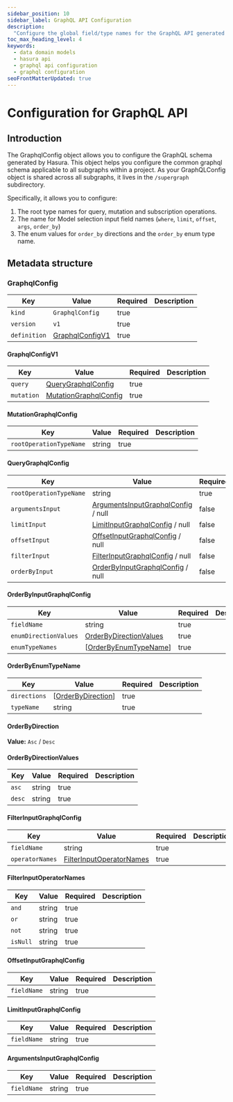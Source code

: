 ```yaml
---
sidebar_position: 10
sidebar_label: GraphQL API Configuration
description:
  "Configure the global field/type names for the GraphQL API generated by Hasura for your data domain models."
toc_max_heading_level: 4
keywords:
  - data domain models
  - hasura api
  - graphql api configuration
  - graphql configuration
seoFrontMatterUpdated: true
---
```


# Configuration for GraphQL API

## Introduction

The GraphqlConfig object allows you to configure the GraphQL schema generated by Hasura. This object helps you configure
the common graphql schema applicable to all subgraphs within a project. As your GraphQLConfig object is shared across
all subgraphs, it lives in the `/supergraph` subdirectory.

Specifically, it allows you to configure:

1. The root type names for query, mutation and subscription operations.
2. The name for Model selection input field names (`where`, `limit`, `offset`, `args`, `order_by`)
3. The enum values for `order_by` directions and the `order_by` enum type name.

## Metadata structure

### GraphqlConfig

| Key          | Value                               | Required | Description |
| ------------ | ----------------------------------- | -------- | ----------- |
| `kind`       | `GraphqlConfig`                     | true     |             |
| `version`    | `v1`                                | true     |             |
| `definition` | [GraphqlConfigV1](#graphqlconfigv1) | true     |             |

#### GraphqlConfigV1

| Key        | Value                                           | Required | Description |
| ---------- | ----------------------------------------------- | -------- | ----------- |
| `query`    | [QueryGraphqlConfig](#querygraphqlconfig)       | true     |             |
| `mutation` | [MutationGraphqlConfig](#mutationgraphqlconfig) | true     |             |

#### MutationGraphqlConfig

| Key                     | Value  | Required | Description |
| ----------------------- | ------ | -------- | ----------- |
| `rootOperationTypeName` | string | true     |             |

#### QueryGraphqlConfig

| Key                     | Value                                                              | Required | Description |
| ----------------------- | ------------------------------------------------------------------ | -------- | ----------- |
| `rootOperationTypeName` | string                                                             | true     |             |
| `argumentsInput`        | [ArgumentsInputGraphqlConfig](#argumentsinputgraphqlconfig) / null | false    |             |
| `limitInput`            | [LimitInputGraphqlConfig](#limitinputgraphqlconfig) / null         | false    |             |
| `offsetInput`           | [OffsetInputGraphqlConfig](#offsetinputgraphqlconfig) / null       | false    |             |
| `filterInput`           | [FilterInputGraphqlConfig](#filterinputgraphqlconfig) / null       | false    |             |
| `orderByInput`          | [OrderByInputGraphqlConfig](#orderbyinputgraphqlconfig) / null     | false    |             |

#### OrderByInputGraphqlConfig

| Key                   | Value                                             | Required | Description |
| --------------------- | ------------------------------------------------- | -------- | ----------- |
| `fieldName`           | string                                            | true     |             |
| `enumDirectionValues` | [OrderByDirectionValues](#orderbydirectionvalues) | true     |             |
| `enumTypeNames`       | [[OrderByEnumTypeName](#orderbyenumtypename)]     | true     |             |

#### OrderByEnumTypeName

| Key          | Value                                   | Required | Description |
| ------------ | --------------------------------------- | -------- | ----------- |
| `directions` | [[OrderByDirection](#orderbydirection)] | true     |             |
| `typeName`   | string                                  | true     |             |

#### OrderByDirection

**Value:** `Asc` / `Desc`

#### OrderByDirectionValues

| Key    | Value  | Required | Description |
| ------ | ------ | -------- | ----------- |
| `asc`  | string | true     |             |
| `desc` | string | true     |             |

#### FilterInputGraphqlConfig

| Key             | Value                                                 | Required | Description |
| --------------- | ----------------------------------------------------- | -------- | ----------- |
| `fieldName`     | string                                                | true     |             |
| `operatorNames` | [FilterInputOperatorNames](#filterinputoperatornames) | true     |             |

#### FilterInputOperatorNames

| Key      | Value  | Required | Description |
| -------- | ------ | -------- | ----------- |
| `and`    | string | true     |             |
| `or`     | string | true     |             |
| `not`    | string | true     |             |
| `isNull` | string | true     |             |

#### OffsetInputGraphqlConfig

| Key         | Value  | Required | Description |
| ----------- | ------ | -------- | ----------- |
| `fieldName` | string | true     |             |

#### LimitInputGraphqlConfig

| Key         | Value  | Required | Description |
| ----------- | ------ | -------- | ----------- |
| `fieldName` | string | true     |             |

#### ArgumentsInputGraphqlConfig

| Key         | Value  | Required | Description |
| ----------- | ------ | -------- | ----------- |
| `fieldName` | string | true     |             |
